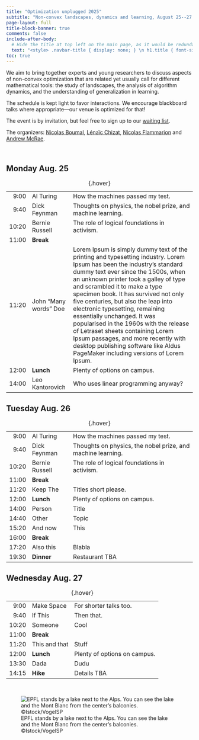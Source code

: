 ```yaml
---
title: "Optimization unplugged 2025"
subtitle: "Non-convex landscapes, dynamics and learning, August 25--27 in Lausanne"
page-layout: full
title-block-banner: true
comments: false
include-after-body:
  # Hide the title at top left on the main page, as it would be redundant.
  text: "<style> .navbar-title { display: none; } \n h1.title { font-size: 3em; } </style>"
toc: true
---
```


We aim to bring together experts and young researchers to discuss aspects of non-convex optimization that are related yet usually call for different mathematical tools: the study of landscapes, the analysis of algorithm dynamics, and the understanding of generalization in learning.

The schedule is kept light to favor interactions.
We encourage blackboard talks where appropriate---our venue is optimized for that!

The event is by invitation, but feel free to sign up to our [waiting list](https://forms.gle/ZNKZznecJfXsiMRXA).

The organizers: [Nicolas Boumal](https://www.nicolasboumal.net/), [Lénaïc Chizat](https://lchizat.github.io/), [Nicolas Flammarion](https://people.epfl.ch/nicolas.flammarion) and [Andrew McRae](https://admcrae.github.io/).

```{=html}
<br>
```

## Monday Aug. 25

| | | |
|-:|:---|:-----------|
| 9:00 | Al Turing | How the machines passed my test. |
| 9:40 | Dick Feynman | Thoughts on physics, the nobel prize, and machine learning. |
| 10:20 | Bernie Russell | The role of logical foundations in activism. |
| 11:00 | **Break** | |
| 11:20 | John "Many words" Doe | Lorem Ipsum is simply dummy text of the printing and typesetting industry. Lorem Ipsum has been the industry's standard dummy text ever since the 1500s, when an unknown printer took a galley of type and scrambled it to make a type specimen book. It has survived not only five centuries, but also the leap into electronic typesetting, remaining essentially unchanged. It was popularised in the 1960s with the release of Letraset sheets containing Lorem Ipsum passages, and more recently with desktop publishing software like Aldus PageMaker including versions of Lorem Ipsum. |
| 12:00 | **Lunch** | Plenty of options on campus. |
| 14:00 | Leo Kantorovich | Who uses linear programming anyway? |

: {.hover}



## Tuesday Aug. 26

| | | |
|-:|:---|:-----------|
| 9:00 | Al Turing | How the machines passed my test. |
| 9:40 | Dick Feynman | Thoughts on physics, the nobel prize, and machine learning. |
| 10:20 | Bernie Russell | The role of logical foundations in activism. |
| 11:00 | **Break** | |
| 11:20 | Keep The | Titles short please. |
| 12:00 | **Lunch** | Plenty of options on campus. |
| 14:00 | Person | Title |
| 14:40 | Other | Topic |
| 15:20 | And now | This | 
| 16:00 | **Break** | |
| 17:20 | Also this | Blabla |
| 19:30 | **Dinner** | Restaurant TBA |

: {.hover}



## Wednesday Aug. 27

| | | |
|-:|:---|:-----------|
| 9:00 | Make Space | For shorter talks too. |
| 9:40 | If This | Then that. |
| 10:20 | Someone | Cool |
| 11:00 | **Break** | |
| 11:20 | This and that | Stuff |
| 12:00 | **Lunch** | Plenty of options on campus. |
| 13:30 | Dada | Dudu |
| 14:15 | **Hike** | Details TBA |

: {.hover}


```{=html}
<br>
```

![EPFL stands by a lake next to the Alps. You can see the lake and the Mont Blanc from the center's balconies. ©Istock/VogelSP](epfllandscape.jpg)
